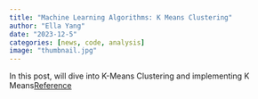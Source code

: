 ```yaml
---
title: "Machine Learning Algorithms: K Means Clustering"
author: "Ella Yang"
date: "2023-12-5"
categories: [news, code, analysis]
image: "thumbnail.jpg"
---
```

In this post, will dive into K-Means Clustering and implementing K Means[Reference](https://scikit-learn.org/stable/auto_examples/cluster/plot_kmeans_digits.html)




```python

```


```python

```


```python

```


```python

```


```python

```


```python

```